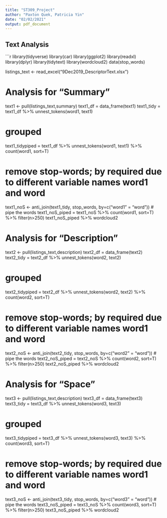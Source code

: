 ```yaml
---
title: "ST309_Project"
author: "Paxton Quek, Patricia Yin"
date: "02/02/2021"
output: pdf_document
---
```


##  Text Analysis
```r
library(tidyverse)
library(car)
library(ggplot2)
library(readxl)
library(dplyr)
library(tidytext)
library(wordcloud2)
data(stop_words)



listings_text <- read_excel("9Dec2019_DescriptorText.xlsx")



# Analysis for "Summary"
text1 <- pull(listings_text,summary)
text1_df = data_frame(text1)
text1_tidy = text1_df %>% unnest_tokens(word1, text1)

# grouped
text1_tidypiped = text1_df %>% unnest_tokens(word1, text1) %>% count(word1, sort=T)

# remove stop-words; by required due to different variable names word1 and word
text1_noS <- anti_join(text1_tidy, stop_words, by=c("word1" = "word"))
# pipe the words
text1_noS_piped = text1_noS %>% count(word1, sort=T) %>% filter(n>250)
text1_noS_piped %>% wordcloud2



# Analysis for "Description"
text2 <- pull(listings_text,description)
text2_df = data_frame(text2)
text2_tidy = text2_df %>% unnest_tokens(word2, text2)

# grouped
text2_tidypiped = text2_df %>% unnest_tokens(word2, text2) %>% count(word2, sort=T)

# remove stop-words; by required due to different variable names word1 and word
text2_noS <- anti_join(text2_tidy, stop_words, by=c("word2" = "word"))
# pipe the words
text2_noS_piped = text2_noS %>% count(word2, sort=T) %>% filter(n>250)
text2_noS_piped %>% wordcloud2



# Analysis for "Space"
text3 <- pull(listings_text,description)
text3_df = data_frame(text3)
text3_tidy = text3_df %>% unnest_tokens(word3, text3)

# grouped
text3_tidypiped = text3_df %>% unnest_tokens(word3, text3) %>% count(word3, sort=T)

# remove stop-words; by required due to different variable names word1 and word
text3_noS <- anti_join(text3_tidy, stop_words, by=c("word3" = "word"))
# pipe the words
text3_noS_piped = text3_noS %>% count(word3, sort=T) %>% filter(n>250)
text3_noS_piped %>% wordcloud2